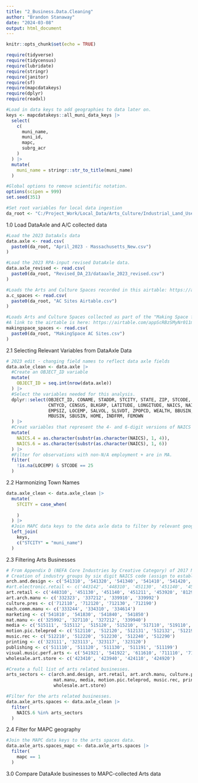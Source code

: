 ```yaml
---
title: "2_Business.Data.Cleaning"
author: "Brandon Stanaway"
date: "2024-03-08"
output: html_document
---
```


```r
knitr::opts_chunk$set(echo = TRUE)

require(tidyverse)
require(tidycensus)
require(lubridate)
require(stringr)
require(janitor)
require(sf)
require(mapcdatakeys)
require(dplyr)
require(readxl)

#Load in data keys to add geographies to data later on.
keys <- mapcdatakeys::all_muni_data_keys |> 
  select(
    c(
      muni_name,
      muni_id,
      mapc,
      subrg_acr
    )
  ) |> 
  mutate(
    muni_name = stringr::str_to_title(muni_name)
  )

#Global options to remove scientific notation.
options(scipen = 999)
set.seed(351)

#Set root variables for local data ingestion
da_root <- "C:/Project_Work/Local_Data/Arts_Culture/Industrial_Land_Use/Data/Tabular/raw/"

```

1.0 Load DataAxle and A/C collected data
```r
#Load the 2023 DataAxls data
data.axle <- read.csv(
  paste0(da_root, "April_2023 - Massachusetts_New.csv")
)

#Load the 2023 RPA-input revised DataAxle data.
data.axle_revised <- read.csv(
  paste0(da_root, "Revised_DA_23/dataaxle_2023_revised.csv")
)

#Loads the Arts and Culture Spaces recorded in this airtable: https://airtable.com/appY1urvcJd9UmNyr
a.c_spaces <- read.csv(
  paste0(da_root, "AC Sites Airtable.csv")
)

#Loads Arts and Culture Spaces collected as part of the "Making Space for Art" project.
#A link to the airtable is here: https://airtable.com/appScRBzSMyNr011m/shrSi3WTESf2ARtK9/tblUIhUmEgbh8LY1h/viwMZVLjibMWEsHIl?blocks=show
makingspace_spaces <- read.csv(
  paste0(da_root, "MakingSpace AC Sites.csv")
)
```

2.1 Selecting Relevant Variables from DataAxle Data
```r
# 2023 edit - changing field names to reflect data axle fields
data.axle_clean <- data.axle |> 
  #Create an OBJECT_ID variable
  mutate(
    OBJECT_ID = seq.int(nrow(data.axle))
  ) |> 
  #Select the variables needed for this analysis.
  dplyr::select(OBJECT_ID, CONAME, STADDR, STCITY, STATE, ZIP, STCODE, 
                CNTYCD, CENSUS, BLKGRP, LATITUDE, LONGITUDE, NAICS, NAICSD, 
                EMPSIZ, LOCEMP, SALVOL, SLSVDT, ZPOPCD, WEALTH, BBUSIN, 
                MBUSIN, SBUSIN, HOME, INDFRM, FEMOWN
  ) |> 
  #Creat variables that represent the 4- and 6-digit versions of NAICS codes
  mutate(
    NAICS.4 = as.character(substr(as.character(NAICS), 1, 4)),
    NAICS.6 = as.character(substr(as.character(NAICS), 1, 6))
  ) |> 
  #Filter for observations with non-N/A employment + are in MA.
  filter(
    !is.na(LOCEMP) & STCODE == 25
  ) 
```


2.2 Harmonizing Town Names
```r
data.axle_clean <- data.axle_clean |> 
  mutate(
    STCITY = case_when(
      
    )
  ) |> 
  #Join MAPC data keys to the data axle data to filter by relevant geographies
  left_join(
    keys,
    c("STCITY" = "muni_name")
  )
```

2.3 Filtering Arts Businesses
```r
# From Appendix D (NEFA Core Industries by Creative Category) of 2017 NEFA Report "The Jobs in New England's Creative Economy and Why They Matter"
# Creation of industry groups by six digit NAICS code (assign to establishments with ifelse function)
arch.and.design <- c('541310', '541320', '541340', '541410', '541420', '541430', '541490')
#art.electronic.retail <- c('443142', '448310', '451130', '451140', '451211', '453920', '812921', '812922')
art.retail <- c('448310', '451130', '451140', '451211', '453920', '812921', '812922') # no electronics-related retail
art.arch.manu <- c('332323', '337212', '339910', '339992')
culture.pres <- c('712110', '712120', '712130', '712190')
mach.comm.manu <- c('333244', '334310', '334614')
marketing <- c('541810', '541830', '541840', '541850')
mat.manu <- c('325992', '327110', '327212', '339940')
media <- c('515111', '515112', '515120', '515210', '517110', '519110', '519120', '519130', '532230')
motion.pic.teleprod <- c('512110', '512120', '512131', '512132', '512191', '512199')
music.rec <- c('512210', '512220', '512230', '512240', '512290')
printing <- c('323111', '323113', '323117', '323120')
publishing <- c('511110', '511120', '511130', '511191', '511199')
visual.music.perf.arts <- c('541921', '541922', '611610', '711110', '711120', '711130', '711190', '711510')
wholesale.art.store <- c('423410', '423940', '424110', '424920')

#Create a full list of arts related businesses.
arts_sectors <- c(arch.and.design, art.retail, art.arch.manu, culture.pres,mach.comm.manu,marketing,
                  mat.manu, media, motion.pic.teleprod, music.rec, printing, publishing, visual.music.perf.arts,
                  wholesale.art.store)

#Filter for the arts related businesses.
data.axle_arts.spaces <- data.axle_clean |> 
  filter(
    NAICS.6 %in% arts_sectors
  )
```

2.4 Filter for MAPC geography
```r
#Join the MAPC data keys to the arts spaces data.
data.axle_arts.spaces_mapc <- data.axle_arts.spaces |> 
  filter(
    mapc == 1
  )

```

3.0 Compare DataAxle businesses to MAPC-collected Arts data
```r
```
